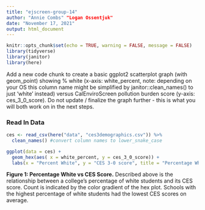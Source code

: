 ```yaml
---
title: "ejscreen-group-14"
author: "Annie Combs" "Logan Ossentjuk"
date: "November 17, 2021"
output: html_document
---
```


```r
knitr::opts_chunk$set(echo = TRUE, warning = FALSE, message = FALSE)
library(tidyverse)
library(janitor)
library(here)
```

Add a new code chunk to create a basic ggplot2 scatterplot graph (with geom_point) showing % white (x-axis: white_percent, note: depending on your OS this column name might be simplified by janitor::clean_names() to just ‘white’ instead) versus CalEnviroScreen pollution burden score (y-axis: ces_3_0_score). Do not update / finalize the graph further - this is what you will both work on in the next steps. 

### Read In Data 
```r
ces <- read_csv(here("data", "ces3demographics.csv")) %>% 
  clean_names() #convert column names to lower_snake_case
```

```r
ggplot(data = ces) +
  geom_hex(aes( x = white_percent, y = ces_3_0_score)) +
  labs(x = "Percent White", y = "CES 3-0 score", title = "Percentage White vs CES Score")
```

**Figure 1: Percentage White vs CES Score.** Described above is the relationship between a college's percentage of white students and its CES score. Count is indicated by the color gradient of the hex plot. Schools with the highest percentage of white students had the lowest CES scores on average.

